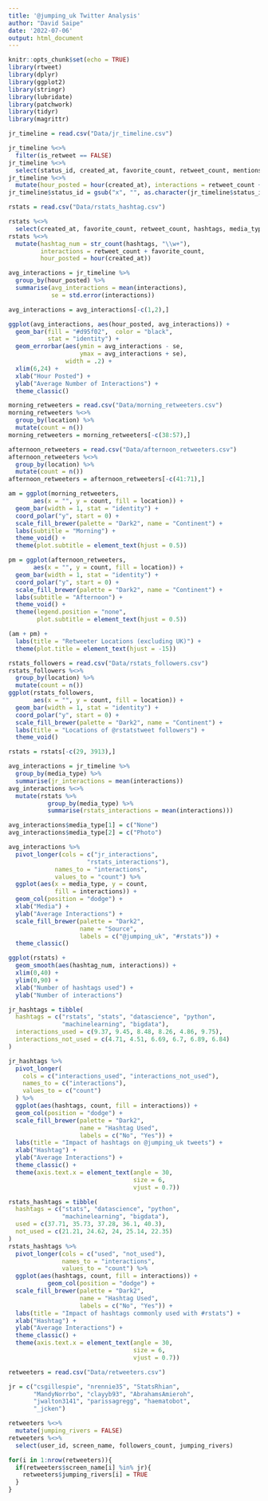 ```yaml
---
title: '@jumping_uk Twitter Analysis'
author: "David Saipe"
date: '2022-07-06'
output: html_document
---
```


```r
knitr::opts_chunk$set(echo = TRUE)
library(rtweet)
library(dplyr)
library(ggplot2)
library(stringr)
library(lubridate)
library(patchwork)
library(tidyr)
library(magrittr)
```

```r
jr_timeline = read.csv("Data/jr_timeline.csv")

jr_timeline %<>%
  filter(is_retweet == FALSE)
jr_timeline %<>%
  select(status_id, created_at, favorite_count, retweet_count, mentions_screen_name, urls_url, hashtags, media_type)
jr_timeline %<>%
  mutate(hour_posted = hour(created_at), interactions = retweet_count + favorite_count)
jr_timeline$status_id = gsub("x", "", as.character(jr_timeline$status_id))
```

```r
rstats = read.csv("Data/rstats_hashtag.csv")

rstats %<>%
  select(created_at, favorite_count, retweet_count, hashtags, media_type, urls_url, mentions_screen_name)
rstats %<>%
  mutate(hashtag_num = str_count(hashtags, "\\w+"),
         interactions = retweet_count + favorite_count,
         hour_posted = hour(created_at))

```

```r
avg_interactions = jr_timeline %>%
  group_by(hour_posted) %>%
  summarise(avg_interactions = mean(interactions),
            se = std.error(interactions))

avg_interactions = avg_interactions[-c(1,2),]

ggplot(avg_interactions, aes(hour_posted, avg_interactions)) +
  geom_bar(fill = "#d95f02",  color = "black",
           stat = "identity") +
  geom_errorbar(aes(ymin = avg_interactions - se,
                    ymax = avg_interactions + se),
                width = .2) +
  xlim(6,24) +
  xlab("Hour Posted") + 
  ylab("Average Number of Interactions") +
  theme_classic() 

morning_retweeters = read.csv("Data/morning_retweeters.csv")
morning_retweeters %<>%
  group_by(location) %>%
  mutate(count = n())
morning_retweeters = morning_retweeters[-c(38:57),]

afternoon_retweeters = read.csv("Data/afternoon_retweeters.csv")
afternoon_retweeters %<>%
  group_by(location) %>%
  mutate(count = n())
afternoon_retweeters = afternoon_retweeters[-c(41:71),]

am = ggplot(morning_retweeters, 
       aes(x = "", y = count, fill = location)) +
  geom_bar(width = 1, stat = "identity") + 
  coord_polar("y", start = 0) +
  scale_fill_brewer(palette = "Dark2", name = "Continent") +
  labs(subtitle = "Morning") +
  theme_void() +
  theme(plot.subtitle = element_text(hjust = 0.5))

pm = ggplot(afternoon_retweeters, 
       aes(x = "", y = count, fill = location)) +
  geom_bar(width = 1, stat = "identity") + 
  coord_polar("y", start = 0) +
  scale_fill_brewer(palette = "Dark2", name = "Continent") +
  labs(subtitle = "Afternoon") +
  theme_void() +
  theme(legend.position = "none",
        plot.subtitle = element_text(hjust = 0.5)) 

(am + pm) +
  labs(title = "Retweeter Locations (excluding UK)") +
  theme(plot.title = element_text(hjust = -15))

rstats_followers = read.csv("Data/rstats_followers.csv")
rstats_followers %<>%
  group_by(location) %>%
  mutate(count = n())
ggplot(rstats_followers, 
       aes(x = "", y = count, fill = location)) +
  geom_bar(width = 1, stat = "identity") + 
  coord_polar("y", start = 0) +
  scale_fill_brewer(palette = "Dark2", name = "Continent") +
  labs(title = "Locations of @rstatstweet followers") +
  theme_void()
```

```r
rstats = rstats[-c(29, 3913),]

avg_interactions = jr_timeline %>%
  group_by(media_type) %>%
  summarise(jr_interactions = mean(interactions))
avg_interactions %<>%
  mutate(rstats %>%
           group_by(media_type) %>%
           summarise(rstats_interactions = mean(interactions)))

avg_interactions$media_type[1] = c("None")
avg_interactions$media_type[2] = c("Photo")

avg_interactions %>%
  pivot_longer(cols = c("jr_interactions",
                      "rstats_interactions"),
             names_to = "interactions",
             values_to = "count") %>%
  ggplot(aes(x = media_type, y = count, 
             fill = interactions)) +
  geom_col(position = "dodge") +
  xlab("Media") +
  ylab("Average Interactions") + 
  scale_fill_brewer(palette = "Dark2", 
                    name = "Source",
                    labels = c("@jumping_uk", "#rstats")) +
  theme_classic()
```

```r
ggplot(rstats) +
  geom_smooth(aes(hashtag_num, interactions)) +
  xlim(0,40) +
  ylim(0,90) +
  xlab("Number of hashtags used") + 
  ylab("Number of interactions")

jr_hashtags = tibble(
  hashtags = c("rstats", "stats", "datascience", "python",
               "machinelearning", "bigdata"),
  interactions_used = c(9.37, 9.45, 8.48, 8.26, 4.86, 9.75),
  interactions_not_used = c(4.71, 4.51, 6.69, 6.7, 6.89, 6.84)
)

jr_hashtags %>% 
  pivot_longer(
    cols = c("interactions_used", "interactions_not_used"),
    names_to = c("interactions"),
    values_to = c("count")
  ) %>%
  ggplot(aes(hashtags, count, fill = interactions)) +
  geom_col(position = "dodge") + 
  scale_fill_brewer(palette = "Dark2", 
                    name = "Hashtag Used",
                    labels = c("No", "Yes")) +
  labs(title = "Impact of hashtags on @jumping_uk tweets") +
  xlab("Hashtag") +
  ylab("Average Interactions") +
  theme_classic() +
  theme(axis.text.x = element_text(angle = 30,
                                   size = 6,
                                   vjust = 0.7))

rstats_hashtags = tibble(
  hashtags = c("stats", "datascience", "python", 
               "machinelearning", "bigdata"),
  used = c(37.71, 35.73, 37.28, 36.1, 40.3),
  not_used = c(21.21, 24.62, 24, 25.14, 22.35)
)
rstats_hashtags %>%
  pivot_longer(cols = c("used", "not_used"),
               names_to = "interactions",
               values_to = "count") %>%
  ggplot(aes(hashtags, count, fill = interactions)) +
           geom_col(position = "dodge") +
  scale_fill_brewer(palette = "Dark2", 
                    name = "Hashtag Used",
                    labels = c("No", "Yes")) +
  labs(title = "Impact of hashtags commonly used with #rstats") +
  xlab("Hashtag") +
  ylab("Average Interactions") +
  theme_classic() +
  theme(axis.text.x = element_text(angle = 30,
                                   size = 6,
                                   vjust = 0.7))

```

```r
retweeters = read.csv("Data/retweeters.csv")

jr = c("csgillespie", "nrennie35", "StatsRhian", 
       "MandyNorrbo", "clayyb93", "AbrahamsAmieroh",
       "jwalton3141", "parissagregg", "haematobot",
       "_jcken")

retweeters %<>%
  mutate(jumping_rivers = FALSE)
retweeters %<>%
  select(user_id, screen_name, followers_count, jumping_rivers)

for(i in 1:nrow(retweeters)){
  if(retweeters$screen_name[i] %in% jr){
    retweeters$jumping_rivers[i] = TRUE
  }
}
```




